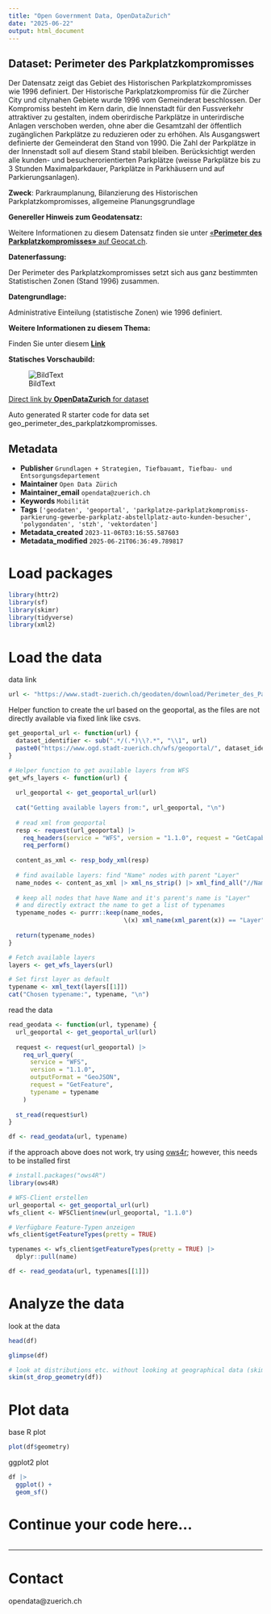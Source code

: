 ```yaml
---
title: "Open Government Data, OpenDataZurich"
date: "2025-06-22"
output: html_document
---
```


## Dataset: Perimeter des Parkplatzkompromisses

Der Datensatz zeigt das Gebiet des Historischen Parkplatzkompromisses wie 1996 definiert. Der Historische Parkplatzkompromiss für die Zürcher City und citynahen Gebiete wurde 1996 vom Gemeinderat beschlossen. Der Kompromiss besteht im Kern darin, die Innenstadt für den Fussverkehr attraktiver zu gestalten, indem oberirdische Parkplätze in unterirdische Anlagen verschoben werden, ohne aber die Gesamtzahl der öffentlich zugänglichen Parkplätze zu reduzieren oder zu erhöhen. Als Ausgangswert definierte der Gemeinderat den Stand von 1990. Die Zahl der Parkplätze in der Innenstadt soll auf diesem Stand stabil bleiben. Berücksichtigt werden alle kunden- und besucherorientierten Parkplätze (weisse Parkplätze bis zu 3 Stunden Maximalparkdauer, Parkplätze in Parkhäusern und auf Parkierungsanlagen). 

**Zweck**: Parkraumplanung, Bilanzierung des Historischen Parkplatzkompromisses, allgemeine Planungsgrundlage

**Genereller Hinweis zum Geodatensatz:**


Weitere Informationen zu diesem Datensatz finden sie unter [«**Perimeter des Parkplatzkompromisses»** auf Geocat.ch](https://www.geocat.ch/geonetwork/srv/ger/catalog.search#/metadata/813a3296-73d1-45b7-b88b-225fff04fef4).				
			   

**Datenerfassung:**

Der Perimeter des Parkplatzkompromisses setzt sich aus ganz bestimmten Statistischen Zonen (Stand 1996) zusammen.

**Datengrundlage:**

Administrative Einteilung (statistische Zonen) wie 1996 definiert.

**Weitere Informationen zu diesem Thema:**

Finden Sie unter diesem [**Link**](https://www.stadt-zuerich.ch/de/politik-und-verwaltung/politik-und-recht/stadtratsbeschluesse/2011/Mai/StZH_StRB_2011_0590.html)

**Statisches Vorschaubild:**

![BildText](https://www.gis.stadt-zuerich.ch/zueriplan_docs/geocat/813a3296-73d1-45b7-b88b-225fff04fef4.png)



[Direct link by **OpenDataZurich** for dataset](https://data.stadt-zuerich.ch/dataset/geo_perimeter_des_parkplatzkompromisses)

Auto generated R starter code for data set geo_perimeter_des_parkplatzkompromisses.

## Metadata

- **Publisher** `Grundlagen + Strategien, Tiefbauamt, Tiefbau- und Entsorgungsdepartement`
- **Maintainer** `Open Data Zürich`
- **Maintainer_email** `opendata@zuerich.ch`
- **Keywords** `Mobilität`
- **Tags** `['geodaten', 'geoportal', 'parkplatze-parkplatzkompromiss-parkierung-gewerbe-parkplatz-abstellplatz-auto-kunden-besucher', 'polygondaten', 'stzh', 'vektordaten']`
- **Metadata_created** `2023-11-06T03:16:55.587603`
- **Metadata_modified** `2025-06-21T06:36:49.789817`


# Load packages

```r
library(httr2)
library(sf)
library(skimr)
library(tidyverse)
library(xml2)
```

# Load the data

data link
```r
url <- "https://www.stadt-zuerich.ch/geodaten/download/Perimeter_des_Parkplatzkompromisses?format=geojson_link"
```


Helper function to create the url based on the geoportal, as the files are not directly available via fixed link like csvs.
```r
get_geoportal_url <- function(url) {
  dataset_identifier <- sub(".*/(.*)\\?.*", "\\1", url)
  paste0("https://www.ogd.stadt-zuerich.ch/wfs/geoportal/", dataset_identifier)
}
```

```r
# Helper function to get available layers from WFS
get_wfs_layers <- function(url) {
  
  url_geoportal <- get_geoportal_url(url)
  
  cat("Getting available layers from:", url_geoportal, "\n")
  
  # read xml from geoportal
  resp <- request(url_geoportal) |> 
    req_headers(service = "WFS", version = "1.1.0", request = "GetCapabilities") |> 
    req_perform()
  
  content_as_xml <- resp_body_xml(resp)
  
  # find available layers: find "Name" nodes with parent "Layer"
  name_nodes <- content_as_xml |> xml_ns_strip() |> xml_find_all("//Name")
  
  # keep all nodes that have Name and it's parent's name is "Layer"
  # and directly extract the name to get a list of typenames
  typename_nodes <- purrr::keep(name_nodes,
                                \(x) xml_name(xml_parent(x)) == "Layer")
  
  return(typename_nodes)
}

# Fetch available layers
layers <- get_wfs_layers(url)

# Set first layer as default
typename <- xml_text(layers[[1]])
cat("Chosen typename:", typename, "\n")
```

read the data
```r
read_geodata <- function(url, typename) {
  url_geoportal <- get_geoportal_url(url)
  
  request <- request(url_geoportal) |>
    req_url_query(
      service = "WFS",
      version = "1.1.0",
      outputFormat = "GeoJSON",
      request = "GetFeature",
      typename = typename
    )
  
  st_read(request$url)
}

df <- read_geodata(url, typename)
```

if the approach above does not work, try using [ows4r](https://eblondel.github.io/ows4R/); however, this needs to be installed first
```r
# install.packages("ows4R")
library(ows4R)

# WFS-Client erstellen
url_geoportal <- get_geoportal_url(url)
wfs_client <- WFSClient$new(url_geoportal, "1.1.0")

# Verfügbare Feature-Typen anzeigen
wfs_client$getFeatureTypes(pretty = TRUE)

typenames <- wfs_client$getFeatureTypes(pretty = TRUE) |> 
  dplyr::pull(name)

df <- read_geodata(url, typenames[[1]])
```

# Analyze the data

look at the data
```r
head(df)
```

```r
glimpse(df)
```

```r
# look at distributions etc. without looking at geographical data (skim cannot deal with geometries)
skim(st_drop_geometry(df))
```

# Plot data

base R plot
```r
plot(df$geometry)
```

ggplot2 plot
```r
df |>
  ggplot() +
  geom_sf()
```

# Continue your code here...

```r

```

------------------------------------------------------------------------

# Contact

opendata@zuerich.ch
